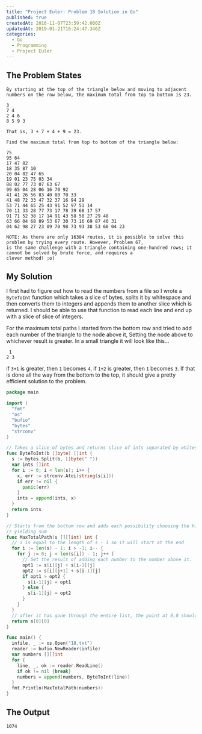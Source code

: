 ```yaml
---
title: "Project Euler: Problem 18 Solution in Go"
published: true
createdAt: 2016-11-07T23:59:42.000Z
updatedAt: 2019-01-21T16:24:47.346Z
categories:
  - Go
  - Programming
  - Project Euler
---
```


## The Problem States

```
By starting at the top of the triangle below and moving to adjacent numbers on the row below, the maximum total from top to bottom is 23.

3
7 4
2 4 6
8 5 9 3

That is, 3 + 7 + 4 + 9 = 23.

Find the maximum total from top to bottom of the triangle below:

75
95 64
17 47 82
18 35 87 10
20 04 82 47 65
19 01 23 75 03 34
88 02 77 73 07 63 67
99 65 04 28 06 16 70 92
41 41 26 56 83 40 80 70 33
41 48 72 33 47 32 37 16 94 29
53 71 44 65 25 43 91 52 97 51 14
70 11 33 28 77 73 17 78 39 68 17 57
91 71 52 38 17 14 91 43 58 50 27 29 48
63 66 04 68 89 53 67 30 73 16 69 87 40 31
04 62 98 27 23 09 70 98 73 93 38 53 60 04 23

NOTE: As there are only 16384 routes, it is possible to solve this problem by trying every route. However, Problem 67,
is the same challenge with a triangle containing one-hundred rows; it cannot be solved by brute force, and requires a
clever method! ;o)
```

## My Solution

I first had to figure out how to read the numbers from a file so I wrote a `ByteToInt` function which takes a slice
of bytes, splits it by whitespace and then converts them to integers and appends them to another slice which is
returned. I should be able to use that function to read each line and end up with a slice of slice of integers.

For the maximum total paths I started from the bottom row and tried to add each number of the triangle to the node
above it, Setting the node above to whichever result is greater. In a small triangle it will look like this...

```
 1
2 3
```

if `3+1` is greater, then `1` becomes `4`, if `1+2` is greater, then `1` becomes `3`. If that is done all the way
from the bottom to the top, it should give a pretty efficient solution to the problem.

```go
package main

import (
  "fmt"
  "os"
  "bufio"
  "bytes"
  "strconv"
)

// Takes a slice of bytes and returns slice of ints separated by whitespace
func ByteToInt(b []byte) []int {
  s := bytes.Split(b, []byte(" "))
  var ints []int
  for i := 0; i < len(s); i++ {
    x, err := strconv.Atoi(string(s[i]))
    if err != nil {
      panic(err)
    }
    ints = append(ints, x)
  }
  return ints
}

// Starts from the bottom row and adds each possibility choosing the highest
// yielding sum
func MaxTotalPath(s [][]int) int {
  // i is equal to the length of s - 1 so it will start at the end
  for i := len(s) - 1; i > -1; i-- {
    for j := 0; j < len(s[i]) - 1; j++ {
      // Get the result of adding each number to the number above it.
      opt1 := s[i][j] + s[i-1][j]
      opt2 := s[i][j+1] + s[i-1][j]
      if opt1 > opt2 {
        s[i-1][j] = opt1
      } else {
        s[i-1][j] = opt2
      }
    }
  }
  // after it has gone through the entire list, the point at 0,0 should be correct
  return s[0][0]
}

func main() {
  infile, _ := os.Open("18.txt")
  reader := bufio.NewReader(infile)
  var numbers [][]int
  for {
    line, _, ok := reader.ReadLine()
    if ok != nil {break}
    numbers = append(numbers, ByteToInt(line))
  }
  fmt.Println(MaxTotalPath(numbers))
}
```

## The Output

```bash
1074
```

